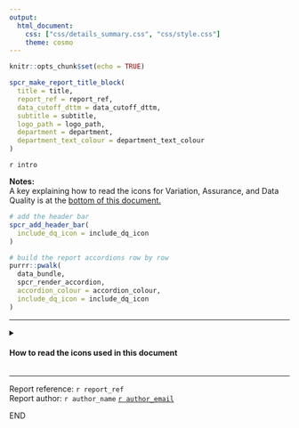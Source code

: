 ```yaml
---
output: 
  html_document:
    css: ["css/details_summary.css", "css/style.css"]
    theme: cosmo
---
```

<body style="background-color:`r paper_colour`;">
```r
knitr::opts_chunk$set(echo = TRUE)
```

```r

spcr_make_report_title_block(
  title = title,
  report_ref = report_ref,
  data_cutoff_dttm = data_cutoff_dttm,
  subtitle = subtitle,
  logo_path = logo_path,
  department = department,
  department_text_colour = department_text_colour
)

```

`r intro`

**Notes:**  
A key explaining how to read the icons for Variation, Assurance, and Data Quality is at the [bottom of this document.](#icon-key)

```r

# add the header bar
spcr_add_header_bar(
  include_dq_icon = include_dq_icon
)

# build the report accordions row by row
purrr::pwalk(
  data_bundle, 
  spcr_render_accordion, 
  accordion_colour = accordion_colour,
  include_dq_icon = include_dq_icon
)

```

---

<!-- HTML to render the dropdown containing the icon key -->
<details id="icon-key">
  <summary>
    <h4 class="outer_flex" style="justify-content: flex-start;">
    How to read the icons used in this document
    </h4>
  </summary>
  <div class="details_content">
    `r spcr_icon_key_explanation()`
  </div>
</details>

---

<!-- Footer -->
Report reference:  `r report_ref`  
Report author:  `r author_name` [`r author_email`](`r paste0("mailto:", author_email, "?subject=Report ", report_ref, "...")`)  

END  
